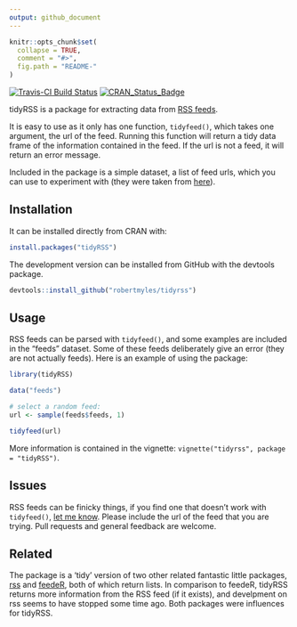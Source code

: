 ```yaml
---
output: github_document
---
```


<!-- README.md is generated from README.Rmd. Please edit that file -->

```r
knitr::opts_chunk$set(
  collapse = TRUE,
  comment = "#>",
  fig.path = "README-"
)
```

[![Travis-CI Build Status](https://travis-ci.org/RobertMyles/tidyrss.svg?branch=master)](https://travis-ci.org/RobertMyles/tidyrss)
[![CRAN_Status_Badge](https://www.r-pkg.org/badges/version/tidyRSS)](http://cran.r-project.org/package=tidyRSS)

tidyRSS is a package for extracting data from [RSS feeds](https://en.wikipedia.org/wiki/RSS).

It is easy to use as it only has one function, `tidyfeed()`, which takes one argument, the url of the feed. Running this function will return a tidy data frame of the information contained in the feed. If the url is not a feed, it will return an error message.

Included in the package is a simple dataset, a list of feed urls, which you can use to experiment with (they were taken from [here](https://raw.githubusercontent.com/DataWookie/feedeR/master/tests/testthat/test-feeds.txt)).

## Installation

It can be installed directly from CRAN with: 

```r

install.packages("tidyRSS")

```


The development version can be installed from GitHub with the devtools package. 

```r

devtools::install_github("robertmyles/tidyrss")

```

## Usage 

RSS feeds can be parsed with `tidyfeed()`, and some examples are included in the "feeds" dataset. Some of these feeds deliberately give an error (they are not actually feeds). Here is an example of using the package:   

```r
library(tidyRSS)

data("feeds")

# select a random feed:
url <- sample(feeds$feeds, 1)

tidyfeed(url)

```

More information is contained in the vignette: `vignette("tidyrss", package = "tidyRSS")`.  

## Issues 

RSS feeds can be finicky things, if you find one that doesn't work with `tidyfeed()`, [let me know](https://github.com/RobertMyles/tidyrss/issues). Please include the url of the feed that you are trying. Pull requests and general feedback are welcome.  

## Related  

The package is a 'tidy' version of two other related fantastic little packages, [rss](https://github.com/noahhl/r-does-rss) and [feedeR](https://github.com/DataWookie/feedeR), both of which return lists. In comparison to feedeR, tidyRSS returns more information from the RSS feed (if it exists), and develpment on rss seems to have stopped some time ago. Both packages were influences for tidyRSS.  


